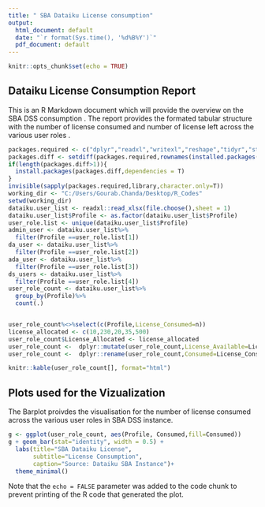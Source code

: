 ---
title: " SBA Dataiku License consumption"
output:
  html_document: default
  date: "`r format(Sys.time(), '%d%B%Y')`"
  pdf_document: default
---

```{r setup, include=FALSE}
knitr::opts_chunk$set(echo = TRUE)
```

## Dataiku License Consumption Report

This is an R Markdown document which will provide the overview on the SBA DSS consumption . The report provides the formated tabular structure with the number of license consumed and number of license left across the various user roles . 

```{r Dataiku,echo=FALSE,message=FALSE,warning=FALSE}
packages.required <- c("dplyr","readxl","writexl","reshape","tidyr","stringr","tibble","data.table","hablar","magrittr","ggplot2","plotly")
packages.diff <- setdiff(packages.required,rownames(installed.packages()))
if(length(packages.diff>1)){
  install.packages(packages.diff,dependencies = T)
}
invisible(sapply(packages.required,library,character.only=T))
working_dir <- "C:/Users/Gourab.Chanda/Desktop/R_Codes"
setwd(working_dir)
dataiku.user_list <- readxl::read_xlsx(file.choose(),sheet = 1)
dataiku.user_list$Profile <- as.factor(dataiku.user_list$Profile)
user_role.list <- unique(dataiku.user_list$Profile)
admin_user <- dataiku.user_list%>%
  filter(Profile ==user_role.list[1])
da_user <- dataiku.user_list%>%
  filter(Profile ==user_role.list[2])
ada_user <- dataiku.user_list%>%
  filter(Profile ==user_role.list[3])
ds_users <- dataiku.user_list%>%
  filter(Profile ==user_role.list[4])
user_role_count <- dataiku.user_list%>%
  group_by(Profile)%>%
  count(.)


user_role_count%<>%select(c(Profile,License_Consumed=n))
license_allocated <- c(10,230,20,35,500)
user_role_count$License_Allocated <- license_allocated
user_role_count <-  dplyr::mutate(user_role_count,License_Available=License_Allocated-License_Consumed)
user_role_count <-  dplyr::rename(user_role_count,Consumed=License_Consumed,Allocated=License_Allocated,Available=License_Available)

knitr::kable(user_role_count[], format="html")

```

## Plots used for the Vizualization

The Barplot proivdes the visualisation for the number of license consumed across the various user roles in SBA DSS instance.


```{r plot, echo=FALSE}

g <- ggplot(user_role_count, aes(Profile, Consumed,fill=Consumed))
g + geom_bar(stat="identity", width = 0.5) + 
  labs(title="SBA Dataiku License", 
       subtitle="License Consumption", 
       caption="Source: Dataiku SBA Instance")+
  theme_minimal()

```

Note that the `echo = FALSE` parameter was added to the code chunk to prevent printing of the R code that generated the plot.
